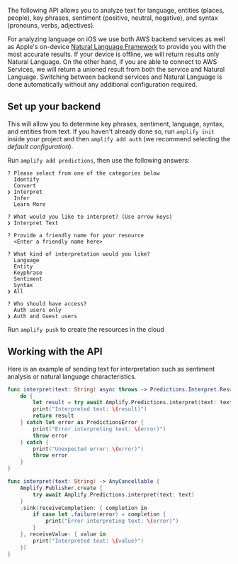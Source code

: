 The following API allows you to analyze text for language, entities (places, people), key phrases, sentiment (positive, neutral, negative), and syntax (pronouns, verbs, adjectives).

For analyzing language on iOS we use both AWS backend services as well as Apple's on-device [Natural Language Framework](https://developer.apple.com/documentation/naturallanguage) to provide you with the most accurate results.  If your device is offline, we will return results only Natural Language.  On the other hand, if you are able to connect to AWS Services, we will return a unioned result from both the service and Natural Language.  Switching between backend services and Natural Language is done automatically without any additional configuration required.

## Set up your backend

This will allow you to determine key phrases, sentiment, language, syntax, and entities from text. If you haven't already done so, run `amplify init` inside your project and then `amplify add auth` (we recommend selecting the *default configuration*).

Run `amplify add predictions`, then use the following answers:

```console
? Please select from one of the categories below
  Identify
  Convert
❯ Interpret
  Infer
  Learn More
  
? What would you like to interpret? (Use arrow keys)
❯ Interpret Text

? Provide a friendly name for your resource
  <Enter a friendly name here>

? What kind of interpretation would you like?
  Language
  Entity
  Keyphrase
  Sentiment
  Syntax
❯ All

? Who should have access?
  Auth users only
❯ Auth and Guest users
```

Run `amplify push` to create the resources in the cloud

## Working with the API

Here is an example of sending text for interpretation such as sentiment analysis or natural language characteristics. 

<BlockSwitcher>

<Block name="Async/Await">

```swift
func interpret(text: String) async throws -> Predictions.Interpret.Result {
    do {
        let result = try await Amplify.Predictions.interpret(text: text)
        print("Interpreted text: \(result)")
        return result
    } catch let error as PredictionsError {
        print("Error interpreting text: \(error)")
        throw error
    } catch {
        print("Unexpected error: \(error)")
        throw error
    }
}
```

</Block>

<Block name="Combine">

```swift
func interpret(text: String) -> AnyCancellable {
    Amplify.Publisher.create {
        try await Amplify.Predictions.interpret(text: text)
    }
    .sink(receiveCompletion: { completion in
        if case let .failure(error) = completion {
            print("Error interpreting text: \(error)")
        }
    }, receiveValue: { value in
        print("Interpreted text: \(value)")
    })
}
```

</Block>

</BlockSwitcher>
